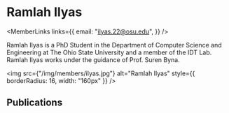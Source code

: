 
# Ramlah Ilyas

<div style={{display: 'flex', flexDirection: 'row'}}>

<div style={{flex: 1, display: 'flex', flexDirection: 'column'}}>

<MemberLinks
  links={{
    email: "ilyas.22@osu.edu",
  }}
/>

Ramlah Ilyas is a PhD Student in the Department of Computer Science and Engineering at The Ohio State University and a member of the IDT Lab. Ramlah Ilyas works under the guidance of Prof. Suren Byna.

</div>

<div style={{paddingLeft: 32}}>

<img
  src={"/img/members/ilyas.jpg"}
  alt="Ramlah Ilyas"
  style={{ borderRadius: 16, width: "160px" }}
/>

</div>

</div>


## Publications

<MemberPublications authorShortName="R. Ilyas" />
